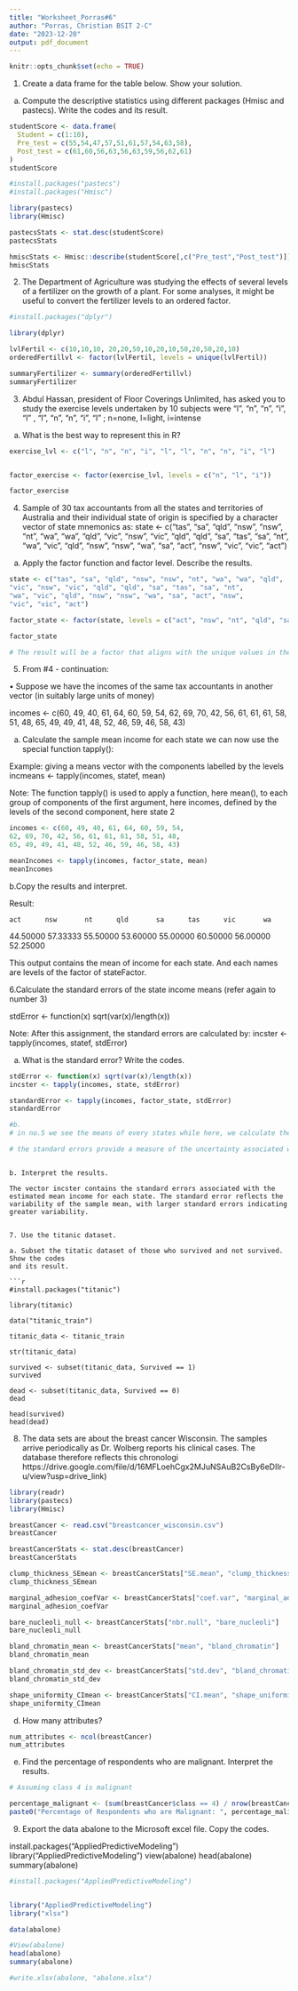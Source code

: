 ```yaml
---
title: "Worksheet_Porras#6"
author: "Porras, Christian BSIT 2-C"
date: "2023-12-20"
output: pdf_document
---
```


```r
knitr::opts_chunk$set(echo = TRUE)
```

1. Create a data frame for the table below. 
Show your solution.

a. Compute the descriptive statistics using different packages (Hmisc and pastecs).
Write the codes and its result.

```r

studentScore <- data.frame(
  Student = c(1:10),
  Pre_test = c(55,54,47,57,51,61,57,54,63,58),
  Post_test = c(61,60,56,63,56,63,59,56,62,61)
)
studentScore

#install.packages("pastecs")
#install.packages("Hmisc")

library(pastecs)
library(Hmisc)

pastecsStats <- stat.desc(studentScore)
pastecsStats

hmiscStats <- Hmisc::describe(studentScore[,c("Pre_test","Post_test")])
hmiscStats

```

2. The Department of Agriculture was studying the effects of several levels of a fertilizer
on the growth of a plant. For some analyses, it might be useful to convert the fertilizer
levels to an ordered factor.

```r

#install.packages("dplyr")

library(dplyr)

lvlFertil <- c(10,10,10, 20,20,50,10,20,10,50,20,50,20,10)
orderedFertillvl <- factor(lvlFertil, levels = unique(lvlFertil))

summaryFertilizer <- summary(orderedFertillvl)
summaryFertilizer

```

3. Abdul Hassan, president of Floor Coverings Unlimited, has asked you to study the exercise levels 
undertaken by 10 subjects were “l”, “n”, “n”, “i”, “l” , “l”, “n”, 
“n”, “i”, “l” ; n=none, l=light, i=intense
a. What is the best way to represent this in R?

```r
exercise_lvl <- c("l", "n", "n", "i", "l", "l", "n", "n", "i", "l")


factor_exercise <- factor(exercise_lvl, levels = c("n", "l", "i"))

factor_exercise


```

4. Sample of 30 tax accountants from all the states and territories of Australia and their
individual state of origin is specified by a character vector of state mnemonics as:
state <- c("tas", "sa", "qld", "nsw", "nsw", "nt", "wa", "wa", "qld",
"vic", "nsw", "vic", "qld", "qld", "sa", "tas", "sa", "nt",
"wa", "vic", "qld", "nsw", "nsw", "wa", "sa", "act", "nsw",
"vic", "vic", "act")

a. Apply the factor function and factor level. Describe the results.

```r
state <- c("tas", "sa", "qld", "nsw", "nsw", "nt", "wa", "wa", "qld",
"vic", "nsw", "vic", "qld", "qld", "sa", "tas", "sa", "nt",
"wa", "vic", "qld", "nsw", "nsw", "wa", "sa", "act", "nsw",
"vic", "vic", "act")

factor_state <- factor(state, levels = c("act", "nsw", "nt", "qld", "sa", "tas", "vic", "wa"))

factor_state

# The result will be a factor that aligns with the unique values in the original character vector. Each level represents a specific state or region, and they are organized in alphabetical order.

```

5. From #4 - continuation:

• Suppose we have the incomes of the same tax accountants in another vector (in suitably
large units of money)

incomes <- c(60, 49, 40, 61, 64, 60, 59, 54,
62, 69, 70, 42, 56, 61, 61, 61, 58, 51, 48,
65, 49, 49, 41, 48, 52, 46, 59, 46, 58, 43)

a. Calculate the sample mean income for each state we can now use the special function
tapply():

Example: giving a means vector with the components labelled by the levels
incmeans <- tapply(incomes, statef, mean)

Note: The function tapply() is used to apply a function, here mean(), to each group
of components of the first argument, here incomes, defined by the levels of the second
component, here state 2

```r

incomes <- c(60, 49, 40, 61, 64, 60, 59, 54,
62, 69, 70, 42, 56, 61, 61, 61, 58, 51, 48,
65, 49, 49, 41, 48, 52, 46, 59, 46, 58, 43)

meanIncomes <- tapply(incomes, factor_state, mean)
meanIncomes

```

b.Copy the results and interpret.

Result: 

    act      nsw       nt      qld       sa      tas      vic       wa 
44.50000 57.33333 55.50000 53.60000 55.00000 60.50000 56.00000 52.25000 

This output contains the mean of income for each state. And each names are levels of the factor of stateFactor. 



6.Calculate the standard errors of the state income means (refer again to number 3)

stdError <- function(x) sqrt(var(x)/length(x))

Note: After this assignment, the standard errors are calculated by:
incster <- tapply(incomes, statef, stdError)

a. What is the standard error? Write the codes.

```r
stdError <- function(x) sqrt(var(x)/length(x))
incster <- tapply(incomes, state, stdError)

standardError <- tapply(incomes, factor_state, stdError)
standardError

#b. 
# in no.5 we see the means of every states while here, we calculate the standard error of each states.

# the standard errors provide a measure of the uncertainty associated with the sample mean incomes for each state. Lower standard errors indicate more precise estimates, while higher standard errors suggest greater variability in the estimates. 
```

```

b. Interpret the results.

The vector incster contains the standard errors associated with the estimated mean income for each state. The standard error reflects the variability of the sample mean, with larger standard errors indicating greater variability.


7. Use the titanic dataset.

a. Subset the titatic dataset of those who survived and not survived. Show the codes
and its result.

```r

#install.packages("titanic")

library(titanic)

data("titanic_train")

titanic_data <- titanic_train

str(titanic_data)

survived <- subset(titanic_data, Survived == 1)
survived

dead <- subset(titanic_data, Survived == 0)
dead

head(survived)
head(dead)

```


8. The data sets are about the breast cancer Wisconsin. The samples arrive periodically
as Dr. Wolberg reports his clinical cases. The database therefore reflects this chronologi https://drive.google.com/file/d/16MFLoehCgx2MJuNSAuB2CsBy6eDIIr-
u/view?usp=drive_link)

```r

library(readr)
library(pastecs)
library(Hmisc)

breastCancer <- read.csv("breastcancer_wisconsin.csv")
breastCancer

breastCancerStats <- stat.desc(breastCancer)
breastCancerStats

clump_thickness_SEmean <- breastCancerStats["SE.mean", "clump_thickness"]
clump_thickness_SEmean

marginal_adhesion_coefVar <- breastCancerStats["coef.var", "marginal_adhesion"]
marginal_adhesion_coefVar

bare_nucleoli_null <- breastCancerStats["nbr.null", "bare_nucleoli"]
bare_nucleoli_null

bland_chromatin_mean <- breastCancerStats["mean", "bland_chromatin"]
bland_chromatin_mean

bland_chromatin_std_dev <- breastCancerStats["std.dev", "bland_chromatin"]
bland_chromatin_std_dev

shape_uniformity_CImean <- breastCancerStats["CI.mean", "shape_uniformity"]
shape_uniformity_CImean


```

d. How many attributes?
```r
num_attributes <- ncol(breastCancer)
num_attributes
```

e. Find the percentage of respondents who are malignant. Interpret the results.

```r

# Assuming class 4 is malignant

percentage_malignant <- (sum(breastCancer$class == 4) / nrow(breastCancer)) * 100
paste0("Percentage of Respondents who are Malignant: ", percentage_malignant,"%")

```

9. Export the data abalone to the Microsoft excel file. Copy the codes.

install.packages("AppliedPredictiveModeling")
library("AppliedPredictiveModeling")
view(abalone)
head(abalone)
summary(abalone)

```r

#install.packages("AppliedPredictiveModeling")


library("AppliedPredictiveModeling")
library("xlsx")

data(abalone)

#View(abalone)
head(abalone)
summary(abalone)

#write.xlsx(abalone, "abalone.xlsx")

```